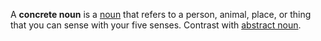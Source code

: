 A '''concrete noun''' is a [[noun]] that refers to a person, animal, place, or thing that you can sense with your five senses.  Contrast with [[abstract noun]].

{{stub}}